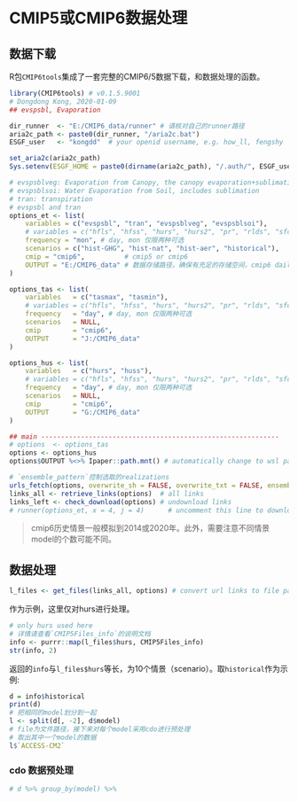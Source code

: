 
# CMIP5或CMIP6数据处理 {#sp_cmip6}

## 数据下载

R包`CMIP6tools`集成了一套完整的CMIP6/5数据下载，和数据处理的函数。

```r
library(CMIP6tools) # v0.1.5.9001
# Dongdong Kong, 2020-01-09
## evspsbl, Evaporation

dir_runner  <- "E:/CMIP6_data/runner" # 请核对自己的runner路径
aria2c_path <- paste0(dir_runner, "/aria2c.bat") 
ESGF_user   <- "kongdd"  # your openid username, e.g. how_ll, fengshy

set_aria2c(aria2c_path)
Sys.setenv(ESGF_HOME = paste0(dirname(aria2c_path), "/.auth/", ESGF_user))

# evspsblveg: Evaporation from Canopy, the canopy evaporation+sublimation (if present in model)
# evspsblsoi: Water Evaporation from Soil, includes sublimation
# tran: transpiration
# evspsbl and tran
options_et <- list(
    variables = c("evspsbl", "tran", "evspsblveg", "evspsblsoi"),
    # variables = c("hfls", "hfss", "hurs", "hurs2", "pr", "rlds", "sfcWind", "tas", "tasmax", "tasmin")[-4]
    frequency = "mon", # day, mon 仅限两种可选
    scenarios = c("hist-GHG", "hist-nat", "hist-aer", "historical"),
    cmip = "cmip6",          # cmip5 or cmip6
    OUTPUT = "E:/CMIP6_data" # 数据存储路径，确保有充足的存储空间，cmip6 daily单变量2T左右
)

options_tas <- list(
    variables   = c("tasmax", "tasmin"),
    # variables = c("hfls", "hfss", "hurs", "hurs2", "pr", "rlds", "sfcWind", "tas", "tasmax", "tasmin")[-4]
    frequency   = "day", # day, mon 仅限两种可选
    scenarios   = NULL,
    cmip        = "cmip6",
    OUTPUT      = "J:/CMIP6_data"
)

options_hus <- list(
    variables   = c("hurs", "huss"),
    # variables = c("hfls", "hfss", "hurs", "hurs2", "pr", "rlds", "sfcWind", "tas", "tasmax", "tasmin")[-4]
    frequency   = "day", # day, mon 仅限两种可选
    scenarios   = NULL,
    cmip        = "cmip6",
    OUTPUT      = "G:/CMIP6_data"
)

## main ------------------------------------------------------------
# options  <- options_tas
options <- options_hus
options$OUTPUT %<>% Ipaper::path.mnt() # automatically change to wsl path

# `ensemble_pattern`控制选取的realizations
urls_fetch(options, overwrite_sh = FALSE, overwrite_txt = FALSE, ensemble_pattern = "r1i1p1f1")
links_all <- retrieve_links(options)  # all links
links_left <- check_download(options) # undownload links
# runner(options_et, x = 4, j = 4)      # uncomment this line to download data
```

> cmip6历史情景一般模拟到2014或2020年。此外，需要注意不同情景model的个数可能不同。

## 数据处理

```r
l_files <- get_files(links_all, options) # convert url links to file path
```

作为示例，这里仅对hurs进行处理。
```r
# only hurs used here
# 详情请查看`CMIP5Files_info`的说明文档
info <- purrr::map(l_files$hurs, CMIP5Files_info)
str(info, 2)
```

返回的`info`与`l_files$hurs`等长，为10个情景（scenario）。取`historical`作为示例:

```r
d = info$historical
print(d)
# 把相同的model划分到一起
l <- split(d[, -2], d$model)
# file为文件路径，接下来对每个model采用cdo进行预处理
# 取出其中一个model的数据
l$`ACCESS-CM2`
```

### cdo 数据预处理

```r
# d %>% group_by(model) %>%   
```
